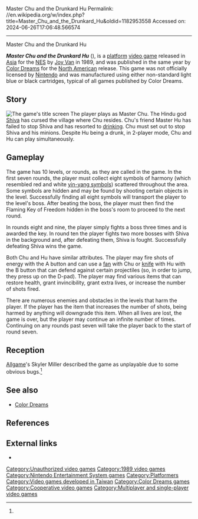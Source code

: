 Master Chu and the Drunkard Hu
Permalink: //en.wikipedia.org/w/index.php?title=Master_Chu_and_the_Drunkard_Hu&oldid=1182953558
Accessed on: 2024-06-26T17:06:48.566574



------
Master Chu and the Drunkard Hu
{{Use mdy dates|date=July 2023}}
{{refimprove|date=September 2014}}
{{Infobox video game
|title = Master Chu and the Drunkard Hu
|image = Master Chu and the Drunkard Hu cover.jpg
|caption = North American cover art
|developer = [[Thin Chen Enterprise|Joy Van]]
|publisher = {{vgrelease|[[Asia|AS]]|[[Thin Chen Enterprise|Sachen]]|NA|[[Color Dreams]]|BR|Milmar}}
|composer = Lóngzhōng Yè<ref>{{cite web|title=Longzhong Ye|publisher=Videogame Music Preservation Foundation|accessdate=July 19, 2015|url=http://www.vgmpf.com/Wiki/index.php?title=Longzhong_Ye}}</ref>
|platforms = [[Nintendo Entertainment System|NES]]
|released = {{vgrelease|AS|1989|NA|1989}}
|genre = [[Platform game|Platformer]]
|modes = One or two players simultaneously
}}

'''''Master Chu and the Drunkard Hu''''' ({{zh|t=盜帥楚留香|p=Dào Shuài Chu Liúxiāng|l=[[Chu Liuxiang]]: Bandit Chief}}), is a [[Platform game|platform]] [[video game]] released in [[Asia]] for the [[Nintendo Entertainment System|NES]] by [[Thin Chen Enterprise|Joy Van]] in 1989, and was published in the same year by [[Color Dreams]] for the [[North America]]n release. This game was not officially licensed by [[Nintendo]] and was manufactured using either non-standard light blue or black cartridges, typical of all games published by Color Dreams.

==Story==
[[Image:MasterChuNES-Title.png|thumb|left|The game's title screen]]
The player plays as Master Chu. The Hindu god [[Shiva]] has cursed the village where Chu resides. Chu's friend Master Hu has failed to stop Shiva and has resorted to [[Drunkenness|drinking]]. Chu must set out to stop Shiva and his minions. Despite Hu being a drunk, in 2-player mode, Chu and Hu can play simultaneously.

==Gameplay==
The game has 10 levels, or rounds, as they are called in the game.  In the first seven rounds, the player must collect eight symbols of harmony (which resembled red and white [[Taijitu|yin-yang symbols]]) scattered throughout the area. Some symbols are hidden and may be found by shooting certain objects in the level. Successfully finding all eight symbols will transport the player to the level's boss. After beating the boss, the player must then find the Flaming Key of Freedom hidden in the boss's room to proceed to the next round.

In rounds eight and nine, the player simply fights a boss three times and is awarded the key. In round ten the player fights two more bosses with Shiva in the background and, after defeating them, Shiva is fought. Successfully defeating Shiva wins the game.

Both Chu and Hu have similar attributes. The player may fire shots of energy with the A button and can use a [[hand fan|fan]] with Chu or [[knife]] with Hu with the B button that can defend against certain projectiles (so, in order to jump, they press up on the D-pad). The player may find various items that can restore health, grant invincibility, grant extra lives, or increase the number of shots fired.

There are numerous enemies and obstacles in the levels that harm the player. If the player has the item that increases the number of shots, being harmed by anything will downgrade this item. When all lives are lost, the game is over, but the player may continue an infinite number of times.  Continuing on any rounds past seven will take the player back to the start of round seven.

==Reception==
{{Video game reviews
| Allgame = {{Rating|1|5}}<ref name="allgame">{{cite web|last=Miller|first=Skyler|title=Master Chu and the Drunkard Hu - Review|publisher=[[Allgame]]|accessdate=June 2, 2013|url=http://allgame.com/game.php?id=15026&tab=review}}</ref>
}}
[[Allgame]]'s Skyler Miller described the game as unplayable due to some obvious bugs.<ref name="allgame" />

==See also==
* [[Color Dreams]]

==References==
{{reflist}}

==External links==
* {{moby game|id=/nes/master-chu-and-the-drunkard-hu|name=''Master Chu and the Drunkard Hu''}}

[[Category:Unauthorized video games]]
[[Category:1989 video games]]
[[Category:Nintendo Entertainment System games]]
[[Category:Platformers]]
[[Category:Video games developed in Taiwan]]
[[Category:Color Dreams games]]
[[Category:Cooperative video games]]
[[Category:Multiplayer and single-player video games]]